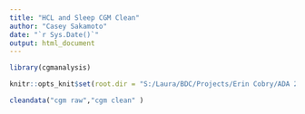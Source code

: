 ---
title: "HCL and Sleep CGM Clean"
author: "Casey Sakamoto"
date: "`r Sys.Date()`"
output: html_document
---

```{r setup, include=FALSE}
library(cgmanalysis)

knitr::opts_knit$set(root.dir = "S:/Laura/BDC/Projects/Erin Cobry/ADA 2022/HCL and Sleep/Data_Raw")
```

```{r}
cleandata("cgm raw","cgm clean" )

```


